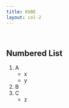 ```yaml
---
title: KUBE
layout: col-2
---
```



[//]: # (TODO: Image offset; Fix aspect ratio/scale.)

<div
  className='flex flex-1'
  style={{
    margin: -64,
    opacity: 0.9,
    backgroundImage: `url(${BG})`,
    backgroundRepeat: 'no-repeat',
    backgroundPosition: '-150px center',
    backgroundSize: 'cover'
  }}
/>

<br/>

## Numbered List

1. A
    - x
    - y
2. B
3. C
    - z
